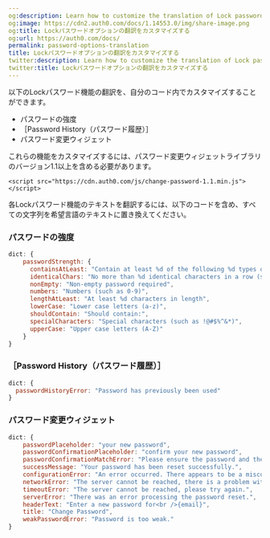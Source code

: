 ```yaml
---
og:description: Learn how to customize the translation of Lock password options.
og:image: https://cdn2.auth0.com/docs/1.14553.0/img/share-image.png
og:title: Lockパスワードオプションの翻訳をカスタマイズする
og:url: https://auth0.com/docs/
permalink: password-options-translation
title: Lockパスワードオプションの翻訳をカスタマイズする
twitter:description: Learn how to customize the translation of Lock password options.
twitter:title: Lockパスワードオプションの翻訳をカスタマイズする
---
```


以下のLockパスワード機能の翻訳を、自分のコード内でカスタマイズすることができます。

* パスワードの強度
* ［Password History（パスワード履歴）］
* パスワード変更ウィジェット

これらの機能をカスタマイズするには、パスワード変更ウィジェットライブラリのバージョン1.1以上を含める必要があります。

`<script src="https://cdn.auth0.com/js/change-password-1.1.min.js"></script>`

各Lockパスワード機能のテキストを翻訳するには、以下のコードを含め、すべての文字列を希望言語のテキストに置き換えてください。

### パスワードの強度

```js lines
dict: {
    passwordStrength: {
      containsAtLeast: "Contain at least %d of the following %d types of characters:",
      identicalChars: "No more than %d identical characters in a row (such as, \"%s\" not allowed)",
      nonEmpty: "Non-empty password required",
      numbers: "Numbers (such as 0-9)",
      lengthAtLeast: "At least %d characters in length",
      lowerCase: "Lower case letters (a-z)",
      shouldContain: "Should contain:",
      specialCharacters: "Special characters (such as !@#$%^&*)",
      upperCase: "Upper case letters (A-Z)"
    }
}
```






### ［Password History（パスワード履歴）］

```js lines
dict: {
  passwordHistoryError: "Password has previously been used"
}
```






### パスワード変更ウィジェット

```js lines
dict: {
    passwordPlaceholder: "your new password",
    passwordConfirmationPlaceholder: "confirm your new password",
    passwordConfirmationMatchError: "Please ensure the password and the confirmation are the same.",
    successMessage: "Your password has been reset successfully.",
    configurationError: "An error occurred. There appears to be a misconfiguration in the form.",
    networkError: "The server cannot be reached, there is a problem with the network.",
    timeoutError: "The server cannot be reached, please try again.",
    serverError: "There was an error processing the password reset.",
    headerText: "Enter a new password for<br />{email}",
    title: "Change Password",
    weakPasswordError: "Password is too weak."
}
```